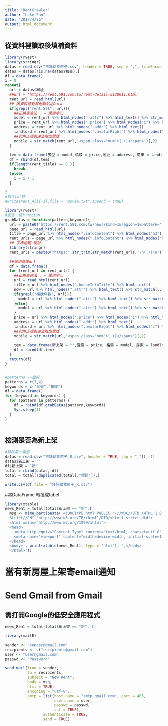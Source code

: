```yaml
---
title: "RentCrawler"
author: "Luke Fan"
date: "2017/4/26"
output: html_document
---
```



## 從資料裡讀取後填補資料
```r
library(rvest)
library(stringr)
datas = read.csv("拜託給我房子.csv", header = TRUE, sep = ",", fileEncoding = "big5")
datas = datas[!is.na(datas$租金),]
df = data.frame()
i = 0
repeat{
  url = datas$網址
  ##url = 'https://rent.591.com.tw/rent-detail-5128011.html'
  rent_url = read_html(url) 
  ## 因資料裡有其他網站之Data
  if(grepl("rent.591", url)){
    ##正規表達法 . = 萬用字元
    model = rent_url %>% html_nodes(".attr") %>% html_text() %>% str_match(.,'現況.:.(.+)') %>% .[,2] %>% str_trim()
    price = rent_url %>% html_nodes(".price") %>% html_nodes("i") %>% html_text() %>% str_trim()
    address = rent_url %>% html_nodes(".addr") %>% html_text() 
    landlord = rent_url %>% html_nodes(".avatarRight") %>% html_nodes("i") %>%html_text()
    ##利用正規表達法取出電話
    mobile = str_match(rent_url,'<span class="num">(.+)</span>')[,2]
  }
  
  tem = data.frame(房型 = model,價錢 = price,地址 = address, 房東 = landlord, 電話 = mobile )
  df = rbind(df,tem)
  if(length(rent_title) == 0 ){
    break
  }else{
    i = i + 1
  }
  
}
#寫入txt裡
#write(rent_All[-1],file = "movie.txt",append = TRUE)
```


```r
library(rvest)
#宣告一個function
grabDatas = function(pattern,keyword){
  url = paste0('https://rent.591.com.tw/new/?kind=1&region=1&pattern=',pattern,'&keywords=',keyword,'&section=12')
  page_url = read_html(url) 
  title = page_url %>% html_nodes(".infoContent") %>% html_nodes("h3") %>%  html_nodes("a") %>% html_text() %>% .[. != ""]
  rent_urls = page_url %>% html_nodes(".infoContent") %>% html_nodes("h3") %>%  html_nodes("a") %>%  html_attr("href") %>% .[. != "javascript:;"]
  ## 字串處理-網址
  library(stringr)
  rent_urls = paste0("https:",str_trim(str_match(rent_urls,'\n(.+)\n')[,2]))
  
  ##個別處理url
  df = data.frame()
  for (rent_url in rent_urls) {
    ##正規表達法 . = 萬用字元
    url = read_html(rent_url)
    title = url %>% html_nodes(".houseInfoTitle") %>% html_text()
    now = url %>% html_nodes(".attr") %>% html_text() %>% str_match(.,'現況.:.(.+)') %>% .[,2] %>% str_trim()
    if(grepl("權狀坪數", url)){
      model = url %>% html_nodes(".attr") %>% html_text() %>% str_match(.,'格局.:.(.+).坪數.') %>% .[,2] %>% str_match(.,'(.+)坪數.')  %>% .[,2] %>% str_trim()
    }else{
      model = url %>% html_nodes(".attr") %>% html_text() %>% str_match(.,'格局.:.(.+)坪數.') %>% .[,2] %>% str_trim()
    }
    price = url %>% html_nodes(".price") %>% html_nodes("i") %>% html_text() %>% str_trim()
    address = url %>% html_nodes(".addr") %>% html_text() 
    landlord = url %>% html_nodes(".avatarRight") %>% html_nodes("i") %>%html_text()
    ##利用正規表達法取出電話
    mobile = str_match(url,'<span class="num">(.+)</span>')[,2]
    
    tem = data.frame(新上架 = "",價錢 = price, 格局 = model, 房東 = landlord, 電話 = mobile, 地址 = address, 網址 = rent_url,標題 = title)
    df = rbind(df,tem)
  }
  return(df)
}


#patterns =>幾房
patterns = c(3,4)
keywords = c("景美","萬隆")
df = data.frame()
for (keyword in keywords) {
  for (pattern in patterns) {
    df = rbind(df,grabDatas(pattern,keyword))
    Sys.sleep(1)
  }
}



```


## 檢測是否為新上架
```r
#移除第一欄值
datas = read.csv("拜託給我房子_R.csv", header = TRUE, sep = ",")[,-1]
datas$新上架 = "" 
df$新上架 = "新"
total = rbind(datas, df)
total = total[!duplicated(total[,"標題"]),]

write.csv(df,file = "拜託給我房子_R.csv")
```

#將DataFrame 轉換成tabel
```r
library(xtable)
news_Rent = total[total$新上架 == "新",]
  msg <- mime_part(paste('<!DOCTYPE html PUBLIC "-//W3C//DTD XHTML 1.0
  Strict//EN" "http://www.w3.org/TR/xhtml1/DTD/xhtml1-strict.dtd">
  <html xmlns="http://www.w3.org/1999/xhtml">
  <head>
    <meta http-equiv="Content-Type" content="text/html; charset=utf-8" />
    <meta name="viewport" content="width=device-width, initial-scale=1.0"/>
  </head>
  <body>', print(xtable(news_Rent), type = 'html'), ',</body>
  </html>'))
```


# 當有新房屋上架寄email通知
# Send Gmail from Gmail
## 需打開Google的低安全應用程式
```r
news_Rent = total[total$新上架 == "新",-1]

library(mailR)
  
sender <- "sender@gmail.com"
recipients <- c("recipients@gmail.com")
user <- "user@gmail.com"
passwd <- "Password"

send.mail(from = sender,
          to = recipients,
          subject = "New Rent",
          body = msg,
          html = TRUE,
          encoding = "utf-8",
          smtp = list(host.name = "smtp.gmail.com", port = 465, 
                      user.name = user,            
                      passwd = passwd, 
                      ssl = TRUE),
                 authenticate = TRUE,
                 send = TRUE)
```

